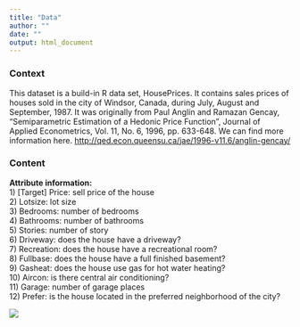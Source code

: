 ```yaml
---
title: "Data"
author: ""
date: ""
output: html_document
---
```



### Context

This dataset is a build-in R data set, HousePrices. It contains sales prices of houses sold in the city of Windsor, Canada, during July, August and September, 1987. It was originally from Paul Anglin and Ramazan Gencay, "Semiparametric Estimation of a Hedonic Price Function", Journal of Applied Econometrics, Vol. 11, No. 6, 1996, pp. 633-648. We can find more information here. <http://qed.econ.queensu.ca/jae/1996-v11.6/anglin-gencay/>

### Content

**Attribute information:**  
1) [Target] Price: sell price of the house  
2) Lotsize: lot size  
3) Bedrooms: number of bedrooms  
4) Bathrooms: number of bathrooms  
5) Stories: number of story  
6) Driveway: does the house have a driveway?  
7) Recreation: does the house have a recreational room?  
8) Fullbase: does the house have a full finished basement?  
9) Gasheat: does the house use gas for hot water heating?  
10) Aircon: is there central air conditioning?  
11) Garage: number of garage places  
12) Prefer: is the house located in the preferred neighborhood of the city?  
  


![](/Users/zichang/desktop/2.jpeg)